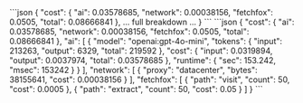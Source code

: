 <AccordionGroup>
  <Accordion title="Summary" defaultOpen icon="sparkles">
    ```json
    {
      "cost": {
        "ai": 0.03578685,
        "network": 0.00038156,
        "fetchfox": 0.0505,
        "total": 0.08666841
      },
      ... full breakdown ...
    }
    ```
  </Accordion>
  <Accordion title="Full breakdown" icon="sparkles">
    ```json
    {
      "cost": {
        "ai": 0.03578685,
        "network": 0.00038156,
        "fetchfox": 0.0505,
        "total": 0.08666841
      },
      "ai": [
        {
          "model": "openai:gpt-4o-mini",
          "tokens": {
            "input": 213263,
            "output": 6329,
            "total": 219592
          },
          "cost": {
            "input": 0.0319894,
            "output": 0.0037974,
            "total": 0.03578685
          },
          "runtime": {
            "sec": 153.242,
            "msec": 153242
          }
        }
      ],
      "network": [
        {
          "proxy": "datacenter",
          "bytes": 38155641,
          "cost": 0.00038156
        }
      ],
      "fetchfox": [
        {
          "path": "visit",
          "count": 50,
          "cost": 0.0005
        },
        {
          "path": "extract",
          "count": 50,
          "cost": 0.05
        }
      ]
    }
    ```
  </Accordion>
</AccordionGroup>